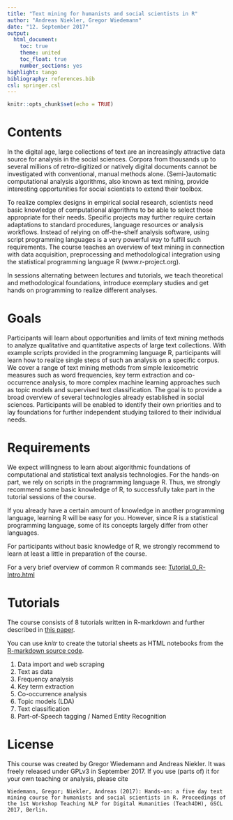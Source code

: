 ```yaml
---
title: "Text mining for humanists and social scientists in R"
author: "Andreas Niekler, Gregor Wiedemann"
date: "12. September 2017"
output: 
  html_document:
    toc: true
    theme: united
    toc_float: true
    number_sections: yes
highlight: tango
bibliography: references.bib
csl: springer.csl
---
```


```r
knitr::opts_chunk$set(echo = TRUE)
```

# Contents

In the digital age, large collections of text are an increasingly attractive data source for analysis in the social sciences. Corpora from thousands up to several millions of retro-digitized or natively digital documents cannot be investigated with conventional, manual methods alone. (Semi-)automatic computational analysis algorithms, also known as text mining, provide interesting opportunities for social scientists to extend their toolbox.

To realize complex designs in empirical social research, scientists need basic knowledge of computational algorithms to be able to select those appropriate for their needs. Specific projects may further require certain adaptations to standard procedures, language resources or analysis workflows. Instead of relying on off-the-shelf analysis software, using script programming languages is a very powerful way to fulfill such requirements. The course teaches an overview of text mining in connection with data acquisition, preprocessing and methodological integration using the statistical programming language R (www.r-project.org).

In sessions alternating between lectures and tutorials, we teach theoretical and methodological foundations, introduce exemplary studies and get hands on programming to realize different analyses. 

# Goals

Participants will learn about opportunities and limits of text mining methods to analyze qualitative and quantitative aspects of large text collections. With example scripts provided in the programming language R, participants will learn how to realize single steps of such an analysis on a specific corpus. We cover a range of text mining methods from simple lexicometric measures such as word frequencies, key term extraction and co-occurrence analysis, to more complex machine learning approaches such as topic models and supervised text classification. The goal is to provide a broad overview of several technologies already established in social sciences. Participants will be enabled to identify their own priorities and to lay foundations for further independent studying tailored to their individual needs.

# Requirements

We expect willingness to learn about algorithmic foundations of computational and statistical text analysis technologies. For the hands-on part, we rely on scripts in the programming language R. Thus, we strongly recommend some basic knowledge of R, to successfully take part in the tutorial sessions of the course. 

If you already have a certain amount of knowledge in another programming language, learning R will be easy for you. However, since R is a statistical programming language, some of its concepts largely differ from other languages. 

For participants without basic knowledge of R, we strongly recommend to learn at least a little in preparation of the course.

For a very brief overview of common R commands see: [Tutorial_0_R-Intro.html](Tutorial_0_R-Intro.html)

# Tutorials

The course consists of 8 tutorials written in R-markdown and further described in [this paper](http://gscl2017.dfki.de/proceedings.php). 

You can use *knitr* to create the tutorial sheets as HTML notebooks from the [R-markdown source code](https://github.com/tm4ss/tm4ss.github.io).

1. Data import and web scraping
2. Text as data
3. Frequency analysis
4. Key term extraction
5. Co-occurrence analysis
6. Topic models (LDA)
7. Text classification
8. Part-of-Speech tagging / Named Entity Recognition

# License

This course was created by Gregor Wiedemann and Andreas Niekler. It was freely released under GPLv3 in September 2017. If you use (parts of) it for your own teaching or analysis, please cite

```
Wiedemann, Gregor; Niekler, Andreas (2017): Hands-on: a five day text mining course for humanists and social scientists in R. Proceedings of the 1st Workshop Teaching NLP for Digital Humanities (Teach4DH), GSCL 2017, Berlin.
```
